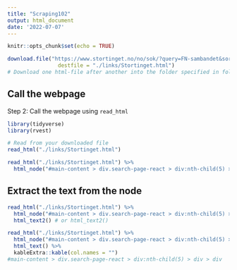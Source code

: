 ```yaml
---
title: "Scraping102"
output: html_document
date: '2022-07-07'
---
```


```r
knitr::opts_chunk$set(echo = TRUE)
```


```r

download.file("https://www.stortinget.no/no/sok/?query=FN-sambandet&sorting=relevance&page=1", 
                destfile = "./links/Stortinget.html")
# Download one html-file after another into the folder specified in folder

```

## Call the webpage

Step 2: Call the webpage using `read_html`

```r
library(tidyverse)
library(rvest)

# Read from your downloaded file
read_html("./links/Stortinget.html") 
```

```r

read_html("./links/Stortinget.html") %>%
  html_node("#main-content > div.search-page-react > div:nth-child(5) > div > div")

```


## Extract the text from the node

```r
read_html("./links/Stortinget.html") %>%
  html_node("#main-content > div.search-page-react > div:nth-child(5) > div > div") %>%
  html_text2() # or html_text2()
```



```r
read_html("./links/Stortinget.html") %>%
  html_node("#main-content > div.search-page-react > div:nth-child(5) > div > div") %>%
  html_text() %>%
  kableExtra::kable(col.names = "")
#main-content > div.search-page-react > div:nth-child(5) > div > div
```







